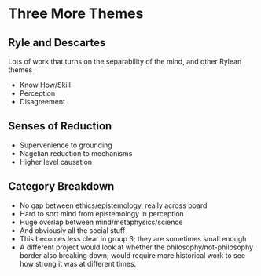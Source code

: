 # Three More Themes

## Ryle and Descartes

Lots of work that turns on the separability of the mind, and other Rylean themes

- Know How/Skill
- Perception
- Disagreement

## Senses of Reduction

- Supervenience to grounding
- Nagelian reduction to mechanisms
- Higher level causation

## Category Breakdown

- No gap between ethics/epistemology, really across board
- Hard to sort mind from epistemology in perception
- Huge overlap between mind/metaphysics/science
- And obviously all the social stuff
- This becomes less clear in group 3; they are sometimes small enough
- A different project would look at whether the philosophy/not-philosophy border also breaking down; would require more historical work to see how strong it was at different times.